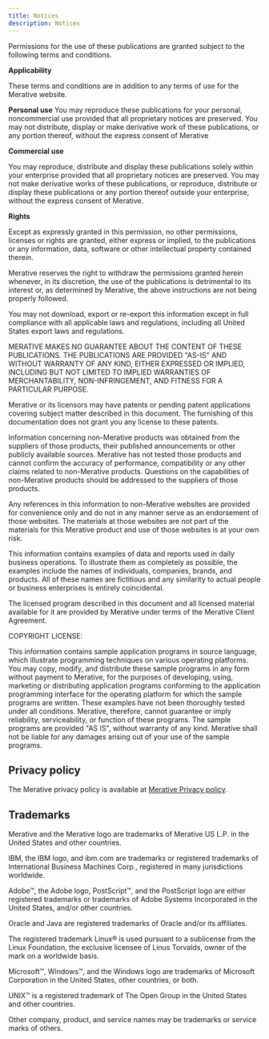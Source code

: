 ```yaml
---
title: Notices
description: Notices
---
```


Permissions for the use of these publications are granted subject to the following terms and conditions.

**Applicability**

These terms and conditions are in addition to any terms of use for the Merative website.

**Personal use**
You may reproduce these publications for your personal, noncommercial use provided that all proprietary notices are preserved. You may not distribute, display or make derivative work of these publications, or any portion thereof, without the express consent of Merative

**Commercial use**

You may reproduce, distribute and display these publications solely within your enterprise provided that all proprietary notices are preserved. You may not make derivative works of these publications, or reproduce, distribute or display these publications or any portion thereof outside your enterprise, without the express consent of Merative.

**Rights**

Except as expressly granted in this permission, no other permissions, licenses or rights are granted, either express or implied, to the publications or any information, data, software or other intellectual property contained therein.

Merative reserves the right to withdraw the permissions granted herein whenever, in its discretion, the use of the publications is detrimental to its interest or, as determined by Merative, the above instructions are not being properly followed.

You may not download, export or re-export this information except in full compliance with all applicable laws and regulations, including all United States export laws and regulations.

MERATIVE MAKES NO GUARANTEE ABOUT THE CONTENT OF THESE PUBLICATIONS. THE PUBLICATIONS ARE PROVIDED "AS-IS" AND WITHOUT WARRANTY OF ANY KIND, EITHER EXPRESSED OR IMPLIED, INCLUDING BUT NOT LIMITED TO IMPLIED WARRANTIES OF MERCHANTABILITY, NON-INFRINGEMENT, AND FITNESS FOR A PARTICULAR PURPOSE.

Merative or its licensors may have patents or pending patent applications covering subject matter described in this document. The furnishing of this documentation does not grant you any license to these patents.

Information concerning non-Merative products was obtained from the suppliers of those products, their published announcements or other publicly available sources. Merative has not tested those products and cannot confirm the accuracy of performance,
compatibility or any other claims related to non-Merative products. Questions on the capabilities of non-Merative products should be addressed to the suppliers of those products.

Any references in this information to non-Merative websites are provided for convenience only and do not in any manner serve as an endorsement of those websites. The materials at those websites are not part of the materials for this Merative product and use of those websites is at your own risk.

This information contains examples of data and reports used in daily business operations. To illustrate them as completely as possible, the examples include the names of individuals, companies, brands, and products. All of these names are fictitious and any similarity to actual people or business enterprises is entirely coincidental.

The licensed program described in this document and all licensed material available for it are provided by Merative under terms of the Merative Client Agreement.

COPYRIGHT LICENSE:

This information contains sample application programs in source language, which illustrate programming techniques on various operating platforms. You may copy, modify, and distribute these sample programs in any form without payment to Merative, for the purposes of developing, using, marketing or distributing application programs conforming to the application programming interface for the
operating platform for which the sample programs are written. These examples have not been thoroughly tested under all conditions. Merative, therefore, cannot guarantee or imply reliability, serviceability, or function of these programs. The sample programs are provided "AS IS", without warranty of any kind. Merative shall not be liable for any damages arising out of your use of the sample programs.

## Privacy policy

The Merative privacy policy is available at [Merative Privacy policy](https://www.merative.com/privacy).

## Trademarks

Merative and the Merative logo are trademarks of Merative US L.P. in the United States and other countries.

IBM, the IBM logo, and ibm.com are trademarks or registered trademarks of International Business Machines Corp., registered in many jurisdictions worldwide.

Adobe™, the Adobe logo, PostScript™, and the PostScript logo are either registered trademarks or trademarks of Adobe Systems Incorporated in the United States, and/or other countries.

Oracle and Java are registered trademarks of Oracle and/or its affiliates.

The registered trademark Linux® is used pursuant to a sublicense from the Linux Foundation, the exclusive licensee of Linus Torvalds, owner of the mark on a world­wide basis.

Microsoft™, Windows™, and the Windows logo are trademarks of Microsoft Corporation in the United States, other countries, or both.

UNIX™ is a registered trademark of The Open Group in the United States and other countries.

Other company, product, and service names may be trademarks or service marks of others.
